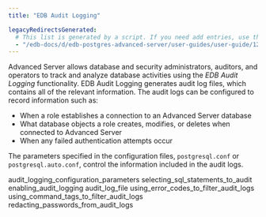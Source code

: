 ```yaml
---
title: "EDB Audit Logging"

legacyRedirectsGenerated:
  # This list is generated by a script. If you need add entries, use the `legacyRedirects` key.
  - "/edb-docs/d/edb-postgres-advanced-server/user-guides/user-guide/12/EDB_Postgres_Advanced_Server_Guide.1.43.html"
---
```


<div id="edb_audit_logging" class="registered_link"></div>

Advanced Server allows database and security administrators, auditors, and operators to track and analyze database activities using the *EDB Audit Logging* functionality. EDB Audit Logging generates audit log files, which contains all of the relevant information. The audit logs can be configured to record information such as:

-   When a role establishes a connection to an Advanced Server database
-   What database objects a role creates, modifies, or deletes when connected to Advanced Server
-   When any failed authentication attempts occur

The parameters specified in the configuration files, `postgresql.conf` or `postgresql.auto.conf`, control the information included in the audit logs.

<div class="toctree" maxdepth="3">

audit_logging_configuration_parameters selecting_sql_statements_to_audit enabling_audit_logging audit_log_file using_error_codes_to_filter_audit_logs using_command_tags_to_filter_audit_logs redacting_passwords_from_audit_logs

</div>

